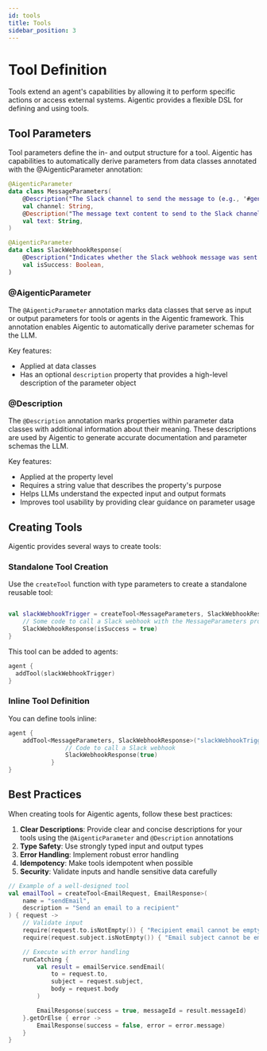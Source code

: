 ```yaml
---
id: tools
title: Tools
sidebar_position: 3
---
```


# Tool Definition

Tools extend an agent's capabilities by allowing it to perform specific actions or access external systems. Aigentic provides a flexible DSL for defining and using tools.

## Tool Parameters

Tool parameters define the in- and output structure for a tool. Aigentic has capabilities to automatically derive parameters from data classes annotated with the @AigenticParameter annotation:

```kotlin
@AigenticParameter
data class MessageParameters(
    @Description("The Slack channel to send the message to (e.g., '#general', '@username')")
    val channel: String,
    @Description("The message text content to send to the Slack channel")
    val text: String,
)

@AigenticParameter
data class SlackWebhookResponse(
    @Description("Indicates whether the Slack webhook message was sent successfully")
    val isSuccess: Boolean,
)
```

### @AigenticParameter

The `@AigenticParameter` annotation marks data classes that serve as input or output parameters for tools or agents in the Aigentic framework. This annotation enables Aigentic to automatically derive parameter schemas for the LLM.

Key features:
- Applied at data classes
- Has an optional `description` property that provides a high-level description of the parameter object

### @Description

The `@Description` annotation marks properties within parameter data classes with additional information about their meaning. These descriptions are used by Aigentic to generate accurate documentation and parameter schemas the LLM.

Key features:
- Applied at the property level
- Requires a string value that describes the property's purpose
- Helps LLMs understand the expected input and output formats
- Improves tool usability by providing clear guidance on parameter usage

## Creating Tools

Aigentic provides several ways to create tools:

### Standalone Tool Creation

Use the `createTool` function with type parameters to create a standalone reusable tool:

```kotlin

val slackWebhookTrigger = createTool<MessageParameters, SlackWebhookResponse>("slackWebhookTrigger", "Posts a webhook which sends a message in a channel") { parameters: MessageParameters ->
    // Some code to call a Slack webhook with the MessageParameters provided by the LLM
    SlackWebhookResponse(isSuccess = true)
}
```

This tool can be added to agents:

```kotlin
agent {
  addTool(slackWebhookTrigger)
}
```

### Inline Tool Definition

You can define tools inline:

```kotlin
agent {
    addTool<MessageParameters, SlackWebhookResponse>("slackWebhookTrigger", "Posts a webhook which sends a message in a channel") { parameters: MessageParameters ->
                // Code to call a Slack webhook
                SlackWebhookResponse(true)
            }
}
```

## Best Practices

When creating tools for Aigentic agents, follow these best practices:

1. **Clear Descriptions**: Provide clear and concise descriptions for your tools using the `@AigenticParameter` and `@Description` annotations
2. **Type Safety**: Use strongly typed input and output types
3. **Error Handling**: Implement robust error handling
4. **Idempotency**: Make tools idempotent when possible
5. **Security**: Validate inputs and handle sensitive data carefully

```kotlin
// Example of a well-designed tool
val emailTool = createTool<EmailRequest, EmailResponse>(
    name = "sendEmail",
    description = "Send an email to a recipient"
) { request ->
    // Validate input
    require(request.to.isNotEmpty()) { "Recipient email cannot be empty" }
    require(request.subject.isNotEmpty()) { "Email subject cannot be empty" }

    // Execute with error handling
    runCatching {
        val result = emailService.sendEmail(
            to = request.to,
            subject = request.subject,
            body = request.body
        )

        EmailResponse(success = true, messageId = result.messageId)
    }.getOrElse { error ->
        EmailResponse(success = false, error = error.message)
    }
}
```

